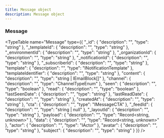 ```yaml
---
title: Message object
description: Message object
---
```


### Message

<TypeTable name="Message" type={{
  "_id": {
    "description": "",
    "type": "string"
  },
  "_templateId": {
    "description": "",
    "type": "string"
  },
  "_environmentId": {
    "description": "",
    "type": "string"
  },
  "_organizationId": {
    "description": "",
    "type": "string"
  },
  "_notificationId": {
    "description": "",
    "type": "string"
  },
  "_subscriberId": {
    "description": "",
    "type": "string"
  },
  "template": {
    "description": "",
    "type": "INotificationTemplate"
  },
  "templateIdentifier": {
    "description": "",
    "type": "string"
  },
  "content": {
    "description": "",
    "type": "string | IEmailBlock[]"
  },
  "channel": {
    "description": "",
    "type": "ChannelTypeEnum"
  },
  "seen": {
    "description": "",
    "type": "boolean"
  },
  "read": {
    "description": "",
    "type": "boolean"
  },
  "lastSeenDate": {
    "description": "",
    "type": "string"
  },
  "lastReadDate": {
    "description": "",
    "type": "string"
  },
  "createdAt": {
    "description": "",
    "type": "string"
  },
  "cta": {
    "description": "",
    "type": "IMessageCTA"
  },
  "_feedId": {
    "description": "",
    "type": "string | null"
  },
  "_layoutId": {
    "description": "",
    "type": "string"
  },
  "payload": {
    "description": "",
    "type": "Record<string, unknown>"
  },
  "data": {
    "description": "",
    "type": "Record<string, unknown>"
  },
  "actor": {
    "description": "",
    "type": "IActor"
  },
  "avatar": {
    "description": "",
    "type": "string"
  },
  "subject": {
    "description": "",
    "type": "string"
  }
}} />